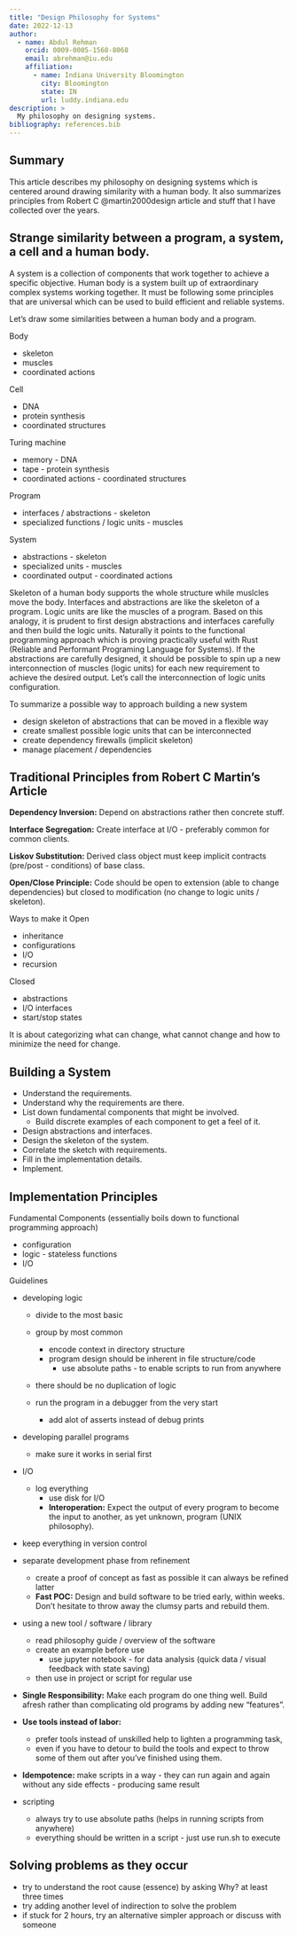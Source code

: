 ```yaml
---
title: "Design Philosophy for Systems"
date: 2022-12-13
author:
  - name: Abdul Rehman 
    orcid: 0009-0005-1568-8068 
    email: abrehman@iu.edu 
    affiliation:
      - name: Indiana University Bloomington 
        city: Bloomington 
        state: IN 
        url: luddy.indiana.edu 
description: >
  My philosophy on designing systems. 
bibliography: references.bib
---
```

<!--
    affiliation:
      - name: Indiana University Bloomington 
        city: Bloomington 
        state: IN 
        url: luddy.indiana.edu 
-->

## Summary  

This article describes my philosophy on designing systems which is centered
around drawing similarity with a human body. 
It also summarizes principles from Robert C @martin2000design article and stuff that I have 
collected over the years.

## Strange similarity between a program, a system, a cell and a human body. 

A system is a collection of components that work together to achieve a specific objective. 
Human body is a system built up of extraordinary complex systems working together. 
It must be following some principles that are universal which can be used to build
efficient and reliable systems.

Let's draw some similarities between a human body and a program.

Body

  * skeleton
  * muscles
  * coordinated actions

Cell

  * DNA
  * protein synthesis
  * coordinated structures 
  
Turing machine 

  * memory - DNA
  * tape - protein synthesis
  * coordinated actions - coordinated structures

Program

  * interfaces / abstractions - skeleton 
  * specialized functions / logic units - muscles 

System 

  * abstractions - skeleton 
  * specialized units - muscles
  * coordinated output - coordinated actions

Skeleton of a human body supports the whole structure while muslcles move the body. 
Interfaces and abstractions are like the skeleton of a program.
Logic units are like the muscles of a program. 
Based on this analogy, it is prudent to first design abstractions and interfaces carefully and then build the logic units.
Naturally it points to the functional programming approach which is proving practically 
useful with Rust (Reliable and Performant Programing Language for Systems).
If the abstractions are carefully designed, it should be possible to spin up a new 
interconnection of muscles (logic units) for each new requirement to achieve the desired output.
Let's call the interconnection of logic units configuration. 

To summarize a possible way to approach building a new system 

  * design skeleton of abstractions that can be moved in a flexible way 
  * create smallest possible logic units that can be interconnected
  * create dependency firewalls (implicit skeleton)
  * manage placement / dependencies 

## Traditional Principles from Robert C Martin's Article

**Dependency Inversion:** Depend on abstractions rather then concrete stuff.

**Interface Segregation:** Create interface at I/O - preferably common for common clients.

**Liskov Substitution:** Derived class object must keep implicit contracts (pre/post - conditions) of base class.

**Open/Close Principle:** Code should be open to extension (able to change dependencies) but closed to modification (no change to logic units / skeleton). 

Ways to make it Open

  * inheritance
  * configurations
  * I/O  
  * recursion  
    
Closed 

  * abstractions
  * I/O interfaces
  * start/stop states

It is about categorizing what can change, what cannot change and how to minimize the need for change. 

## Building a System  
  
  * Understand the requirements.
  * Understand why the requirements are there.
  * List down fundamental components that might be involved. 
    * Build discrete examples of each component to get a feel of it. 
  * Design abstractions and interfaces.
  * Design the skeleton of the system.
  * Correlate the sketch with requirements.
  * Fill in the implementation details.
  * Implement. 

## Implementation Principles

Fundamental Components (essentially boils down to functional programming approach)

  * configuration 
  * logic - stateless functions
  * I/O

Guidelines

  * developing logic 
    * divide to the most basic
    * group by most common 
      * encode context in directory structure
      * program design should be inherent in file structure/code
        * use absolute paths - to enable scripts to run from anywhere
    * there should be no duplication of logic
    
    * run the program in a debugger from the very start 
      * add alot of asserts instead of debug prints 
   
  * developing parallel programs 
    * make sure it works in serial first

  * I/O
    * log everything
      * use disk for I/O 
      * **Interoperation:** Expect the output of every program to become the input to another, as yet unknown, program (UNIX philosophy). 

  * keep everything in version control
  * separate development phase from refinement
    * create a proof of concept as fast as possible it can always be refined latter 
    * **Fast POC:** Design and build software to be tried early, within weeks. Don't hesitate to throw away the clumsy parts and rebuild them. 
  
  * using a new tool / software / library  
    * read philosophy guide / overview of the software 
    * create an example before use
      * use jupyter notebook - for data analysis (quick data / visual feedback with state saving)
    * then use in project or script for regular use 

  * **Single Responsibility:** Make each program do one thing well. Build afresh rather than complicating old programs by adding new "features".
  * **Use tools instead of labor:** 
    * prefer tools instead of unskilled help to lighten a programming task, 
    * even if you have to detour to build the tools and expect to throw some of them out after you've finished using them.
  * **Idempotence:** make scripts in a way - they can run again and again without any side effects - producing same result

  * scripting 
    * always try to use absolute paths (helps in running scripts from anywhere)
    * everything should be written in a script - just use run.sh to execute 

## Solving problems as they occur

  * try to understand the root cause (essence) by asking Why? at least three times
  * try adding another level of indirection to solve the problem
  * if stuck for 2 hours, try an alternative simpler approach or discuss with someone




